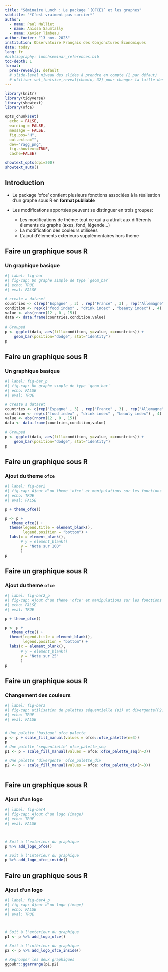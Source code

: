 ```yaml
---
title: "Séminaire Lunch : Le package `{OFCE}` et les graphes"
subtitle: "*C'est vraiment pas sorcier*"
author:
  - name: Paul Malliet
  - name: Anissa Saumtally
  - name: Xavier Timbeau
author-footer: "13 nov. 2023"
institution: Observatoire Français des Conjonctures Économiques
date: today
lang: fr
#bibliography: lunchseminar_references.bib
toc-depth: 1
format: 
  pres-revealjs: default
  # slide-level niveau des slides à prendre en compte (2 par défaut)
  # utiliser set_fontsize_reveal(chemin, 32) pour changer la taille des caractères
---
```


```r
library(knitr)
library(tidyverse) 
library(showtext) 
library(ofce)

opts_chunk$set(
  echo = FALSE,
  warning = FALSE,
  message = FALSE,
  fig.pos="H", 
  out.extra="",
  dev="ragg_png",
  fig.showtext=TRUE,
  cache=FALSE)

showtext_opts(dpi=200)
showtext_auto()
```

## Introduction

-   Le package 'ofce' contient plusieurs fonctions associées à la réalisation d'un graphe sous R en **format publiable**

-   Les modifications apportées peuvent se distinguer en trois groupes:

    -   Les modifications de thème: tout ce qui a a attrait aux différents élements du graphe (axes, fond, légende...)
    -   La modification des couleurs utilisées
    -   L'ajout d'élements exterieurs supplémentaires hors thème

## Faire un graphique sous R

### Un graphique basique

```r
#| label: fig-bar
#| fig-cap: Un graphe simple de type `geom_bar`
#| echo: TRUE
#| eval: FALSE

# create a dataset
countries <- c(rep("Espagne" , 3) , rep("France" , 3) , rep("Allemagne" , 3) , rep("Italie" , 3) )
condition <- rep(c("food index" , "drink index" , "beauty index") , 4)
value <- abs(rnorm(12 , 0 , 15))
data <- data.frame(countries,condition,value)
 
# Grouped
p <- ggplot(data, aes(fill=condition, y=value, x=countries)) + 
    geom_bar(position="dodge", stat="identity")
p

```

## Faire un graphique sous R

### Un graphique basique

```r
#| label: fig-bar_p
#| fig-cap: Un graphe simple de type `geom_bar`
#| echo: FALSE
#| eval: TRUE

# create a dataset
countries <- c(rep("Espagne" , 3) , rep("France" , 3) , rep("Allemagne" , 3) , rep("Italie" , 3) )
condition <- rep(c("food index" , "drink index" , "beauty index") , 4)
value <- abs(rnorm(12 , 0 , 15))
data <- data.frame(countries,condition,value)
 
# Grouped
p <- ggplot(data, aes(fill=condition, y=value, x=countries)) + 
    geom_bar(position="dodge", stat="identity")
p

```

## Faire un graphique sous R

### Ajout du theme `ofce`

```r
#| label: fig-bar2
#| fig-cap: Ajout d'un theme 'ofce' et manipulations sur les fonctions themes
#| echo: TRUE
#| eval: FALSE

p + theme_ofce()

p <- p +
   theme_ofce() +
  theme(legend.title = element_blank(),
        legend.position = "bottom") + 
  labs(x = element_blank(),
       # y = element_blank()
       y = "Note sur 100"
       )
p
```

## Faire un graphique sous R

### Ajout du theme `ofce`

```r
#| label: fig-bar2_p
#| fig-cap: Ajout d'un theme 'ofce' et manipulations sur les fonctions themes
#| echo: FALSE
#| eval: TRUE

p + theme_ofce()

p <- p +
   theme_ofce() +
  theme(legend.title = element_blank(),
        legend.position = "bottom") + 
  labs(x = element_blank(),
       # y = element_blank()
       y = "Note sur 25"
       )
p
```

## Faire un graphique sous R

### Changement des couleurs

```r
#| label: fig-bar3
#| fig-cap: utilisation de palettes séquentielle (p1) et divergente(P2)
#| echo: TRUE
#| eval: FALSE


# Une palette 'basique' ofce_palette
p <- p + scale_fill_manual(values = ofce::ofce_palette(n=3))
p
# Une palette 'sequentielle' ofce_palette_seq
p1 <- p + scale_fill_manual(values = ofce::ofce_palette_seq(n=3))

# Une palette 'divergente' ofce_palette_div
p2 <- p + scale_fill_manual(values = ofce::ofce_palette_div(n=3))



```

## Faire un graphique sous R

### Ajout d'un logo

```r
#| label: fig-bar4
#| fig-cap: Ajout d'un logo (image)
#| echo: TRUE
#| eval: FALSE


 
# Soit à l'exterieur du graphique
p %>% add_logo_ofce()

# Soit à l'intérieur du graphique
p %>% add_logo_ofce_inside()


```

## Faire un graphique sous R

### Ajout d'un logo

```r
#| label: fig-bar4_p
#| fig-cap: Ajout d'un logo (image)
#| echo: FALSE
#| eval: TRUE


 
# Soit à l'exterieur du graphique
p1 <- p %>% add_logo_ofce()

# Soit à l'intérieur du graphique
p2 <- p %>% add_logo_ofce_inside()

# Regrouper les deux graphiques
ggpubr::ggarrange(p1,p2)
```

